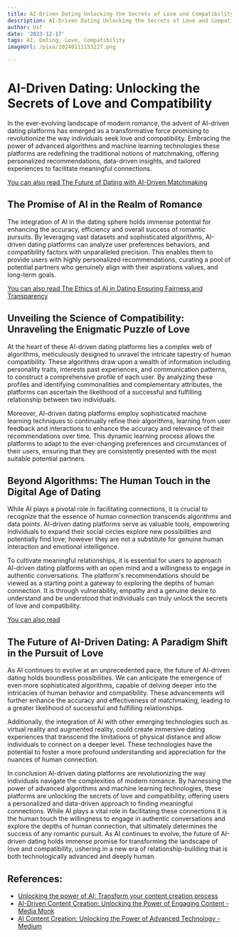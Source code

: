 ```yaml
---
title: AI-Driven Dating Unlocking the Secrets of Love and Compatibility
description: AI-Driven Dating Unlocking the Secrets of Love and Compatibility
author: Usf
date: '2023-12-17'
tags: AI, Dating, Love, Compatibility
imageUrl: /pixa/20240111153227.png

---
```

# AI-Driven Dating: Unlocking the Secrets of Love  and  Compatibility

In  the ever-evolving landscape of modern romance, the advent of AI-driven dating platforms  has emerged as a transformative force promising to revolutionize the  way individuals seek  love and compatibility. Embracing the power of advanced algorithms  and  machine learning technologies these platforms are redefining  the traditional  notions of matchmaking, offering personalized  recommendations, data-driven insights, and tailored experiences to facilitate meaningful connections.

[You can also read The Future of Dating with AI-Driven Matchmaking](The%20Future%20of%20Dating%20with%20AI-Driven%20Matchmaking)


## The  Promise of AI in the Realm of Romance

The integration of AI in the dating sphere holds immense potential for enhancing the accuracy, efficiency and overall success of romantic pursuits. By leveraging vast datasets and sophisticated algorithms, AI-driven dating platforms can analyze user preferences behaviors, and compatibility factors with unparalleled precision. This  enables them to provide users  with highly personalized recommendations, curating a pool  of potential partners who genuinely align with their aspirations values, and long-term  goals.

[You can also read The Ethics of AI in Dating Ensuring Fairness and Transparency](The%20Ethics%20of%20AI%20in%20Dating%20Ensuring%20Fairness%20and%20Transparency)


## Unveiling the Science of Compatibility: Unraveling the Enigmatic Puzzle of  Love

At the heart of these AI-driven dating platforms lies a complex web of algorithms, meticulously designed to unravel the intricate tapestry of human compatibility. These algorithms draw upon a  wealth of information including personality traits,  interests  past experiences, and communication patterns, to construct a comprehensive profile of each user. By analyzing these profiles and identifying commonalities and complementary attributes, the platforms can ascertain the likelihood of a successful and fulfilling relationship between two individuals.

Moreover, AI-driven dating platforms employ  sophisticated machine learning techniques to continually refine their algorithms, learning from user feedback and interactions to enhance the accuracy and relevance of their recommendations  over time. This dynamic learning  process allows the platforms to adapt to the  ever-changing preferences and circumstances  of their users, ensuring that they are consistently presented  with the most suitable  potential partners.

## Beyond Algorithms: The Human Touch in the Digital Age of Dating

While AI plays a pivotal role in facilitating connections, it is  crucial to recognize that the essence of  human connection  transcends algorithms and data points. AI-driven dating platforms serve as  valuable tools, empowering individuals to expand their social circles explore new possibilities and potentially find love; however they are not a substitute for genuine human  interaction and emotional intelligence.

To cultivate meaningful relationships, it is essential for users to approach AI-driven  dating  platforms with an open mind and a willingness to engage in authentic conversations. The platform's recommendations should be  viewed as  a starting point a  gateway to  exploring the depths of human connection. It  is through vulnerability,  empathy and a genuine desire to understand and  be understood that individuals can truly unlock the secrets of love and compatibility.

[You can also read ]()


## The Future of AI-Driven  Dating: A Paradigm Shift in the Pursuit of Love

As AI  continues to  evolve at an unprecedented pace, the future of AI-driven dating holds boundless  possibilities. We can anticipate  the emergence of even more sophisticated algorithms,  capable of delving deeper into the intricacies of human behavior and compatibility. These advancements will further enhance the accuracy and effectiveness of matchmaking, leading to a greater likelihood of successful and fulfilling relationships.

Additionally, the integration of AI with other  emerging technologies such as virtual reality  and augmented reality, could create immersive dating experiences that transcend the limitations of physical distance  and allow individuals to connect on a deeper level. These  technologies have the potential to foster a more profound understanding and appreciation for the nuances of human connection.

In  conclusion AI-driven dating platforms are revolutionizing the way  individuals  navigate the complexities of modern romance. By  harnessing the power  of advanced  algorithms and machine learning technologies, these platforms are  unlocking the secrets of love  and  compatibility,  offering users a personalized and data-driven approach to finding meaningful connections. While AI  plays  a vital role in facilitating these connections it is the human touch the willingness to engage in  authentic conversations and explore the depths of human connection, that ultimately determines the success of any romantic pursuit. As AI continues to evolve, the future of AI-driven dating  holds immense promise for transforming the landscape of love and compatibility, ushering in  a new  era  of relationship-building that  is both  technologically advanced and deeply human.

## References:
- [Unlocking the power of AI: Transform your content creation process](https://www.kalungi.com/blog/ai-content)
- [AI-Driven Content Creation: Unlocking the Power of Engaging Content - Media Monk](https://pages.mediamonk.ai/18/brand/1/articles/art_id/41)
- [AI Content Creation: Unlocking the Power of Advanced Technology - Medium](https://medium.com/@awaisraza5583/ai-content-creation-unlocking-the-power-of-advanced-technology-ef841fb7a770)
